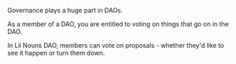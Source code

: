 Governance plays a huge part in DAOs.

As a member of a DAO, you are entitled to voting on things that go on in the DAO.

In Lil Nouns DAO, members can vote on proposals - whether they'd like to see it happen or turn them down.
